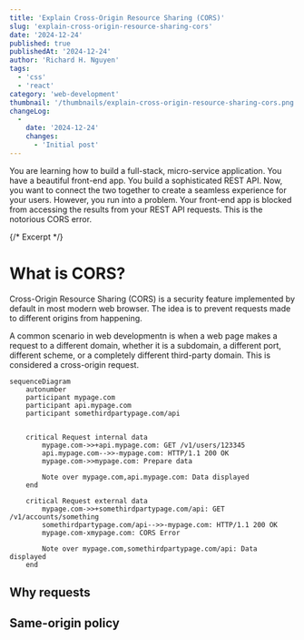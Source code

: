 ```yaml
---
title: 'Explain Cross-Origin Resource Sharing (CORS)'
slug: 'explain-cross-origin-resource-sharing-cors'
date: '2024-12-24'
published: true
publishedAt: '2024-12-24'
author: 'Richard H. Nguyen'
tags:
  - 'css'
  - 'react'
category: 'web-development'
thumbnail: '/thumbnails/explain-cross-origin-resource-sharing-cors.png'
changeLog:
  -
    date: '2024-12-24'
    changes:
      - 'Initial post'
---
```



You are learning how to build a full-stack, micro-service application. You have
a beautiful front-end app. You build a sophisticated REST API. Now, you want to
connect the two together to create a seamless experience for your users.
However, you run into a problem. Your front-end app is blocked from accessing
the results from your REST API requests. This is the notorious CORS error.

{/* Excerpt */}

# What is CORS?

Cross-Origin Resource Sharing (CORS) is a security feature implemented by
default in most modern web browser. The idea is to prevent requests made to
different origins from happening.

A common scenario in web developmentn is when a web page makes a request to a
different domain, whether it is a subdomain, a different port, different scheme,
or a completely different third-party domain. This is considered a cross-origin
request.

```mermaid
sequenceDiagram
    autonumber
    participant mypage.com
    participant api.mypage.com
    participant somethirdpartypage.com/api


    critical Request internal data
        mypage.com->>+api.mypage.com: GET /v1/users/123345
        api.mypage.com-->>-mypage.com: HTTP/1.1 200 OK
        mypage.com->>mypage.com: Prepare data

        Note over mypage.com,api.mypage.com: Data displayed
    end

    critical Request external data
        mypage.com->>+somethirdpartypage.com/api: GET /v1/accounts/something
        somethirdpartypage.com/api-->>-mypage.com: HTTP/1.1 200 OK
        mypage.com-xmypage.com: CORS Error

        Note over mypage.com,somethirdpartypage.com/api: Data displayed
    end
```

## Why requests


## Same-origin policy

